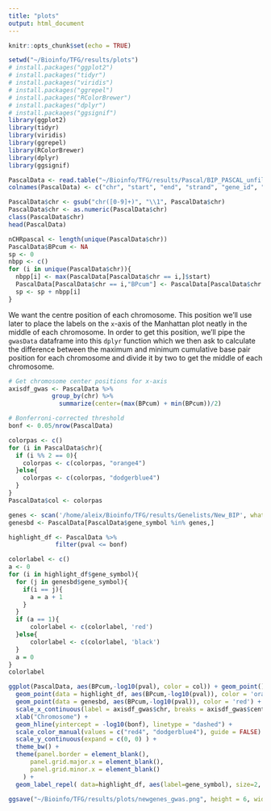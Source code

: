```yaml
---
title: "plots"
output: html_document
---
```


```r
knitr::opts_chunk$set(echo = TRUE)
```

```r
setwd("~/Bioinfo/TFG/results/plots")
# install.packages("ggplot2")
# install.packages("tidyr")
# install.packages("viridis")
# install.packages("ggrepel")
# install.packages("RColorBrewer")
# install.packages("dplyr")
# install.packages("ggsignif")
library(ggplot2)
library(tidyr)
library(viridis)
library(ggrepel)
library(RColorBrewer)
library(dplyr)
library(ggsignif)
```

```r
PascalData <- read.table("~/Bioinfo/TFG/results/Pascal/BIP_PASCAL_unfiltered.txt", header = FALSE)
colnames(PascalData) <- c("chr", "start", "end", "strand", "gene_id", "gene_symbol", "numSnps", "pval", "Status")

PascalData$chr <- gsub("chr([0-9]+)", "\\1", PascalData$chr)
PascalData$chr <- as.numeric(PascalData$chr)
class(PascalData$chr)
head(PascalData)
```

```r
nCHRpascal <- length(unique(PascalData$chr))
PascalData$BPcum <- NA
sp <- 0
nbpp <- c()
for (i in unique(PascalData$chr)){
  nbpp[i] <- max(PascalData[PascalData$chr == i,]$start)
  PascalData[PascalData$chr == i,"BPcum"] <- PascalData[PascalData$chr == i,"start"] + sp
  sp <- sp + nbpp[i]
}
```

We want the centre position of each chromosome. This position we’ll use later to place the labels on the `x`-axis of the Manhattan plot neatly in the middle of each chromosome. In order to get this position, we'll pipe the `gwasData` dataframe into this `dplyr` function which we then ask to calculate the difference between the maximum and minimum cumulative base pair position for each chromosome and divide it by two to get the middle of each chromosome. 

```r
# Get chromosome center positions for x-axis
axisdf_gwas <- PascalData %>%
            group_by(chr) %>%
              summarize(center=(max(BPcum) + min(BPcum))/2)

```

```r
# Bonferroni-corrected threshold
bonf <- 0.05/nrow(PascalData)
```

```r
colorpas <- c()
for (i in PascalData$chr){
  if (i %% 2 == 0){
    colorpas <- c(colorpas, "orange4")
  }else{
    colorpas <- c(colorpas, "dodgerblue4")
  }
}
PascalData$col <- colorpas
```

```r
genes <- scan('/home/aleix/Bioinfo/TFG/results/Genelists/New_BIP', what=" ")
genesbd <- PascalData[PascalData$gene_symbol %in% genes,]

highlight_df <- PascalData %>% 
             filter(pval <= bonf)

colorlabel <- c()
a <- 0
for (i in highlight_df$gene_symbol){
  for (j in genesbd$gene_symbol){
    if(i == j){
      a = a + 1
    }
  }
  if (a == 1){
      colorlabel <- c(colorlabel, 'red')
  }else{
      colorlabel <- c(colorlabel, 'black')
  }
  a = 0
}
colorlabel
```

```r
ggplot(PascalData, aes(BPcum,-log10(pval), color = col)) + geom_point() +
  geom_point(data = highlight_df, aes(BPcum,-log10(pval)), color = 'orange') +
  geom_point(data = genesbd, aes(BPcum,-log10(pval)), color = 'red') +
  scale_x_continuous(label = axisdf_gwas$chr, breaks = axisdf_gwas$center, expand = c(0, 0))+ 
  xlab("Chromosome") + 
  geom_hline(yintercept = -log10(bonf), linetype = "dashed") + 
  scale_color_manual(values = c("red4", "dodgerblue4"), guide = FALSE) +
  scale_y_continuous(expand = c(0, 0) ) +  
  theme_bw() + 
  theme(panel.border = element_blank(),
      panel.grid.major.x = element_blank(),
      panel.grid.minor.x = element_blank()
    ) +
  geom_label_repel( data=highlight_df, aes(label=gene_symbol), size=2, max.overlaps = Inf, color = colorlabel)

ggsave("~/Bioinfo/TFG/results/plots/newgenes_gwas.png", height = 6, width = 12)
```

